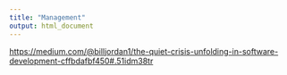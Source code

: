 ---
title: "Management"
output: html_document
---


<https://medium.com/@billjordan1/the-quiet-crisis-unfolding-in-software-development-cffbdafbf450#.51idm38tr>